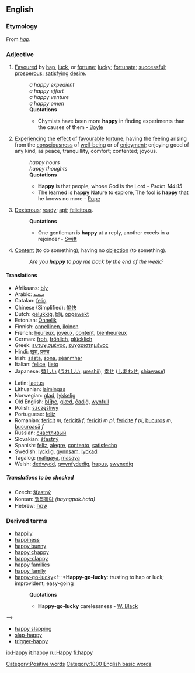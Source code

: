 ==English==

{{rank|none|river|change|508|happy|hours|clear|pretty}}

===Etymology===
From ''[[hap]]''.

===Adjective===
{{en-ad2|'''happy'''|'''[[happier]]'''|'''[[happiest]]'''}}

#[[favour|Favoured]] by [[hap]], [[luck]], or [[fortune]]; [[lucky]]; [[fortunate]]; [[successful]]; [[prosperous]]; [[satisfy]]ing [[desire]].
#:''a happy expedient''
#:''a happy effort''
#:''a happy venture''
#:''a happy omen''
#:'''Quotations'''
#:*Chymists have been more '''happy''' in finding experiments than the causes of them - [[Boyle]]
#[[experience|Experiencing]] the [[effect]] of [[favourable]] [[fortune]]; having the feeling arising from the [[consciousness]] of [[well-being]] or of [[enjoyment]]; enjoying good of any kind, as peace, tranquillity, comfort; contented; joyous.
#:''happy hours''
#:''happy thoughts''
#:'''Quotations'''
#:*'''Happy''' is that people, whose God is the Lord - ''Psalm 144:15''
#:*The learned is '''happy''' Nature to explore, The fool is '''happy''' that he knows no more - [[Pope]]
# [[dexterous|Dexterous]]; [[ready]]; [[apt]]; [[felicitous]].
#:'''Quotations'''
#:*One gentleman is '''happy''' at a reply, another excels in a rejoinder - [[Swift]]
# [[content|Content]] (to do something); having no [[objection]] (to something).
#:''Are you '''happy''' to pay me back by the end of the week?''

====Translations====
{{TOW}}
{{top}}
*Afrikaans: [[bly]]
*Arabic: [[سعيد]]
*Catalan: [[feliç]]
*Chinese (Simplified): [[愉快]]
*Dutch: [[gelukkig]], [[blij]], [[opgewekt]]
*Estonian: [[Ōnnelik]]
*Finnish: [[onnellinen]], [[iloinen]]
*French: [[heureux]], [[joyeux]], [[content]], [[bienheureux]]
*German: [[froh]], [[fröhlich]], [[glücklich]]
*Greek: [[ευτυχισμένος]], [[ευχαριστημένος]]
*Hindi: [[ख़ुश]], [[प्रसन्न]]
*Irish: [[sásta]], [[sona]], [[séanmhar]]
*Italian: [[felice]], [[lieto]]
*Japanese: [[嬉しい]] ([[うれしい]], [[ureshii]]), [[幸せ]] ([[しあわせ]], [[shiawase]])
{{mid}}
*Latin: [[laetus]]
*Lithuanian: [[laimingas]]
*Norwegian: [[glad]], [[lykkelig]]
*Old English: [[bliþe|blīþe]], [[glæd]], [[eadig|ēadiġ]], [[wynfull]]
*Polish: [[szczęśliwy]]
*Portuguese: [[feliz]]
*Romanian: [[fericit]] ''m'', [[fericită]] ''f'', [[fericiţi]] ''m pl'', [[fericite]] ''f pl'', [[bucuros]] ''m'', [[bucuroasă]] ''f''
*Russian: [[счaстливый]]
*Slovakian: [[šťastný]]
*Spanish: [[feliz]], [[alegre]], [[contento]], [[satisfecho]]
*Swedish: [[lycklig]], [[gynnsam]], [[lyckad]]
*Tagalog: [[maligaya]], [[masaya]]
*Welsh: [[dedwydd]], [[gwynfydedig]], [[hapus]], [[swynedig]]
{{bottom}}

=====Translations to be checked=====
{{checktrans}}
*Czech: [[šťastný]]
*Korean: [[행복하다]] ''(hayngpok.hata)''
*Hebrew: [[שמח]]

===Derived terms===
*[[happily]]
*[[happiness]]
*[[happy bunny]]
*[[happy chappy]]
*[[happy-clappy]]
*[[happy families]]<!--card game-->
*[[happy family]] <!--*'''Happy family''': a collection of animals of different and hostile propensities living peaceably together in one cage. Used ironically of conventional alliances of persons who are in fact mutually repugnant-->
*[[happy-go-lucky]]<!--*'''Happy-go-lucky''': trusting to hap or luck; improvident; easy-going
*:'''Quotations'''
*:*'''Happy-go-lucky''' carelessness - [[W. Black]]
-->
*[[happy slapping]]
*[[slap-happy]]
*[[trigger-happy]]

[[Category:Positive words]]
[[Category:1000 English basic words]]

[[io:Happy]]
[[it:happy]]
[[ru:Happy]]
[[fi:happy]]